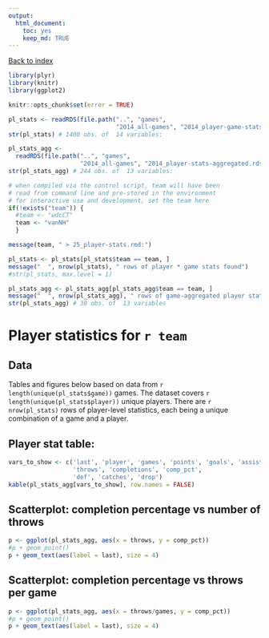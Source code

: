 ```yaml
---
output:
  html_document:
    toc: yes
    keep_md: TRUE
---
```


<a href="../index.html">Back to index</a>

```r
library(plyr)
library(knitr)
library(ggplot2)

knitr::opts_chunk$set(error = TRUE)

pl_stats <- readRDS(file.path("..", "games",
                              "2014_all-games", "2014_player-game-stats.rds"))
str(pl_stats) # 1400 obs. of  14 variables:

pl_stats_agg <-
  readRDS(file.path("..", "games",
                    "2014_all-games", "2014_player-stats-aggregated.rds"))
str(pl_stats_agg) # 244 obs. of  13 variables:

# when compiled via the control script, team will have been
# read from command line and pre-stored in the environment
# for interactive use and development, set the team here
if(!exists("team")) {
  #team <- "wdcCT"
  team <- "vanNH"
  }

message(team, " > 25_player-stats.rmd:")

pl_stats <- pl_stats[pl_stats$team == team, ]
message("  ", nrow(pl_stats), " rows of player * game stats found")
#str(pl_stats, max.level = 1)

pl_stats_agg <- pl_stats_agg[pl_stats_agg$team == team, ]
message("  ", nrow(pl_stats_agg), " rows of game-aggregated player stats found")
str(pl_stats_agg) # 30 obs. of  13 variables
```

# Player statistics for `r team`

## Data

Tables and figures below based on data from `r length(unique(pl_stats$game))` games. The dataset covers `r length(unique(pl_stats$player))` unique players. There are `r nrow(pl_stats)` rows of player-level statistics, each being a unique combination of a game and a player. 

## Player stat table<a id="player_stat_table"></a>:
```r
vars_to_show <- c('last', 'player', 'games', 'points', 'goals', 'assists',
                  'throws', 'completions', 'comp_pct',
                  'def', 'catches', 'drop')
kable(pl_stats_agg[vars_to_show], row.names = FALSE)
```

## Scatterplot: completion percentage vs number of throws
```r
p <- ggplot(pl_stats_agg, aes(x = throws, y = comp_pct))
#p + geom_point()
p + geom_text(aes(label = last), size = 4)
```

## Scatterplot: completion percentage vs throws per game
```r
p <- ggplot(pl_stats_agg, aes(x = throws/games, y = comp_pct))
#p + geom_point()
p + geom_text(aes(label = last), size = 4)
```